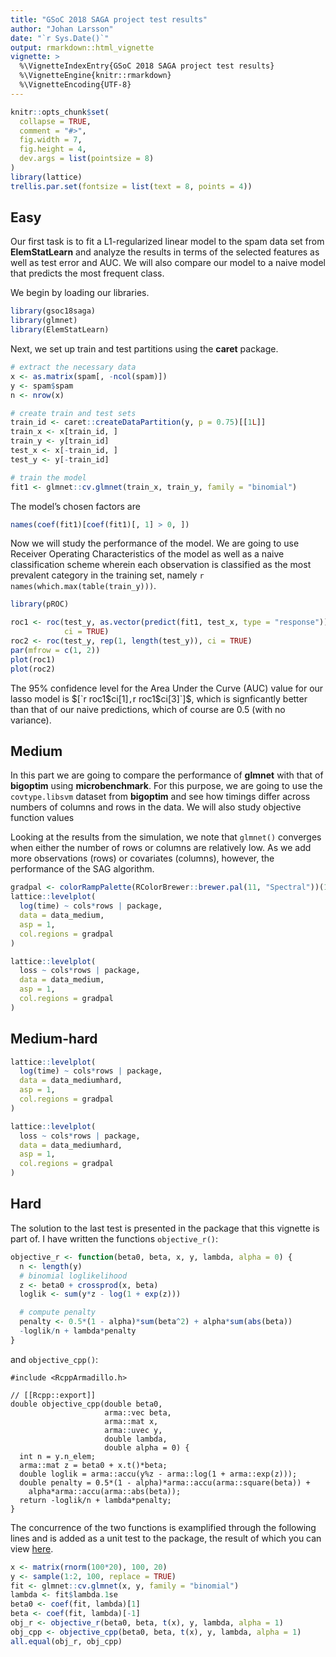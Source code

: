 ```yaml
---
title: "GSoC 2018 SAGA project test results"
author: "Johan Larsson"
date: "`r Sys.Date()`"
output: rmarkdown::html_vignette
vignette: >
  %\VignetteIndexEntry{GSoC 2018 SAGA project test results}
  %\VignetteEngine{knitr::rmarkdown}
  %\VignetteEncoding{UTF-8}
---
```


```r
knitr::opts_chunk$set(
  collapse = TRUE,
  comment = "#>",
  fig.width = 7,
  fig.height = 4,
  dev.args = list(pointsize = 8)
)
library(lattice)
trellis.par.set(fontsize = list(text = 8, points = 4))
```

## Easy

Our first task is to fit a L1-regularized linear model to the spam data set
from **ElemStatLearn** and analyze the results in terms of the selected
features as well as test error and AUC. We will also compare our model to a
naive model that predicts the most frequent class.

We begin by loading our libraries.

```r
library(gsoc18saga)
library(glmnet)
library(ElemStatLearn)
```

Next, we set up train and test partitions using the **caret** package.

```r
# extract the necessary data
x <- as.matrix(spam[, -ncol(spam)])
y <- spam$spam
n <- nrow(x)

# create train and test sets
train_id <- caret::createDataPartition(y, p = 0.75)[[1L]]
train_x <- x[train_id, ]
train_y <- y[train_id]
test_x <- x[-train_id, ]
test_y <- y[-train_id]

# train the model
fit1 <- glmnet::cv.glmnet(train_x, train_y, family = "binomial")
```

The model's chosen factors are

```r
names(coef(fit1)[coef(fit1)[, 1] > 0, ])
```

Now we will study the performance of the model. We are going to use
Receiver Operating Characteristics of the model as well as a
naive classification scheme wherein each observation is classified
as the most prevalent category in the training set, namely
``r names(which.max(table(train_y)))``.

```r
library(pROC)

roc1 <- roc(test_y, as.vector(predict(fit1, test_x, type = "response")),
            ci = TRUE)
roc2 <- roc(test_y, rep(1, length(test_y)), ci = TRUE)
par(mfrow = c(1, 2))
plot(roc1)
plot(roc2)
```

The 95% confidence level for the Area Under the Curve (AUC) value for our
lasso model is $[`r roc1$ci[1]`, `r roc1$ci[3]`]$, which
is signficantly better than that of our naive predictions, which of course
are 0.5 (with no variance).

## Medium

In this part we are going to compare the performance of **glmnet** with
that of **bigoptim** using **microbenchmark**. For this purpose,
we are going to use the `covtype.libsvm` dataset from **bigoptim**
and see how timings differ across numbers of columns and rows in the
data. We will also study objective function values

Looking at the results from the simulation, we note that `glmnet()`
converges when either the number of rows or columns are relatively low.
As we add more observations (rows) or covariates (columns), however,
the performance of the SAG algorithm.

```r
gradpal <- colorRampPalette(RColorBrewer::brewer.pal(11, "Spectral"))(100)
lattice::levelplot(
  log(time) ~ cols*rows | package, 
  data = data_medium,
  asp = 1,
  col.regions = gradpal
)
```

```r
lattice::levelplot(
  loss ~ cols*rows | package,
  data = data_medium,
  asp = 1,
  col.regions = gradpal
)
```


## Medium-hard
 
```r
lattice::levelplot(
  log(time) ~ cols*rows | package, 
  data = data_mediumhard,
  asp = 1,
  col.regions = gradpal
)
```

```r
lattice::levelplot(
  loss ~ cols*rows | package,
  data = data_mediumhard,
  asp = 1,
  col.regions = gradpal
)
```

## Hard

The solution to the last test is presented in the package that
this vignette is part of. I have written the functions `objective_r()`:

```r
objective_r <- function(beta0, beta, x, y, lambda, alpha = 0) {
  n <- length(y)
  # binomial loglikelihood
  z <- beta0 + crossprod(x, beta)
  loglik <- sum(y*z - log(1 + exp(z)))

  # compute penalty
  penalty <- 0.5*(1 - alpha)*sum(beta^2) + alpha*sum(abs(beta))
  -loglik/n + lambda*penalty
}
```

and `objective_cpp()`: 

```Rcpp
#include <RcppArmadillo.h>

// [[Rcpp::export]]
double objective_cpp(double beta0,
                     arma::vec beta,
                     arma::mat x,
                     arma::uvec y,
                     double lambda,
                     double alpha = 0) {
  int n = y.n_elem;
  arma::mat z = beta0 + x.t()*beta;
  double loglik = arma::accu(y%z - arma::log(1 + arma::exp(z)));
  double penalty = 0.5*(1 - alpha)*arma::accu(arma::square(beta)) +
    alpha*arma::accu(arma::abs(beta));
  return -loglik/n + lambda*penalty;
}
```

The concurrence of the two functions is examplified through the following lines
and is added as a unit test to the package, the result of which you
can view [here](https://travis-ci.org/jolars/gsoc18saga).

```r
x <- matrix(rnorm(100*20), 100, 20)
y <- sample(1:2, 100, replace = TRUE)
fit <- glmnet::cv.glmnet(x, y, family = "binomial")
lambda <- fit$lambda.1se
beta0 <- coef(fit, lambda)[1]
beta <- coef(fit, lambda)[-1]
obj_r <- objective_r(beta0, beta, t(x), y, lambda, alpha = 1)
obj_cpp <- objective_cpp(beta0, beta, t(x), y, lambda, alpha = 1)
all.equal(obj_r, obj_cpp)
```

